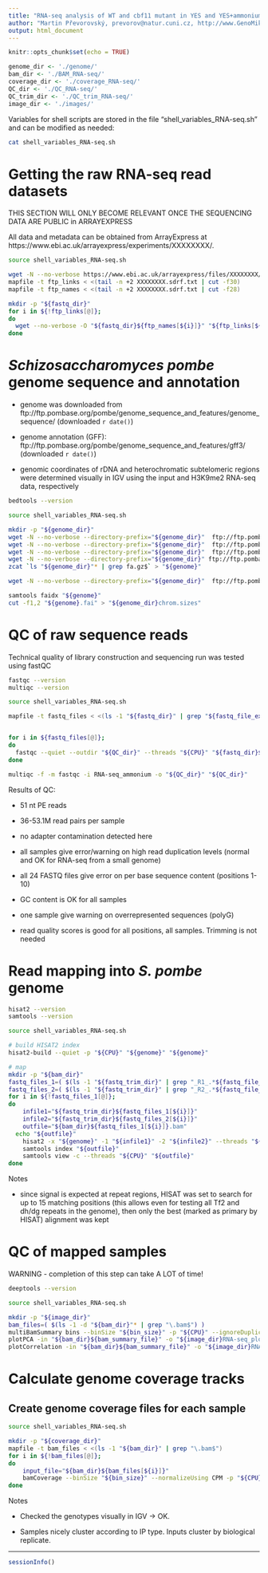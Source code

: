 ```yaml
---
title: "RNA-seq analysis of WT and cbf11 mutant in YES and YES+ammonium"
author: "Martin Převorovský, prevorov@natur.cuni.cz, http://www.GenoMik.cz"
output: html_document
---
```


```r
knitr::opts_chunk$set(echo = TRUE)

genome_dir <- './genome/'
bam_dir <- './BAM_RNA-seq/'
coverage_dir <- './coverage_RNA-seq/'
QC_dir <- './QC_RNA-seq/'
QC_trim_dir <- './QC_trim_RNA-seq/'
image_dir <- './images/'
```

Variables for shell scripts are stored in the file "shell_variables_RNA-seq.sh" and can be modified as needed:

```bash
cat shell_variables_RNA-seq.sh
```

# Getting the raw RNA-seq read datasets

THIS SECTION WILL ONLY BECOME RELEVANT ONCE THE SEQUENCING DATA ARE PUBLIC in ARRAYEXPRESS

All data and metadata can be obtained from ArrayExpress at https://www.ebi.ac.uk/arrayexpress/experiments/XXXXXXXX/.

```bash
source shell_variables_RNA-seq.sh

wget -N --no-verbose https://www.ebi.ac.uk/arrayexpress/files/XXXXXXXX/XXXXXXXX.sdrf.txt
mapfile -t ftp_links < <(tail -n +2 XXXXXXXX.sdrf.txt | cut -f30)
mapfile -t ftp_names < <(tail -n +2 XXXXXXXX.sdrf.txt | cut -f28)

mkdir -p "${fastq_dir}"
for i in ${!ftp_links[@]};
do
  wget --no-verbose -O "${fastq_dir}${ftp_names[${i}]}" "${ftp_links[${i}]}"
done
```

# *Schizosaccharomyces pombe* genome sequence and annotation

* genome was downloaded from ftp://ftp.pombase.org/pombe/genome_sequence_and_features/genome_sequence/ (downloaded `r date()`)

* genome annotation (GFF): ftp://ftp.pombase.org/pombe/genome_sequence_and_features/gff3/ (downloaded `r date()`)

* genomic coordinates of rDNA and heterochromatic subtelomeric regions were determined visually in IGV using the input and H3K9me2 RNA-seq data, respectively

```bash
bedtools --version
```

```bash
source shell_variables_RNA-seq.sh

mkdir -p "${genome_dir}"
wget -N --no-verbose --directory-prefix="${genome_dir}"  ftp://ftp.pombase.org/pombe/genome_sequence_and_features/genome_sequence/Schizosaccharomyces_pombe_chromosome_I.fa.gz
wget -N --no-verbose --directory-prefix="${genome_dir}"  ftp://ftp.pombase.org/pombe/genome_sequence_and_features/genome_sequence/Schizosaccharomyces_pombe_chromosome_II.fa.gz
wget -N --no-verbose --directory-prefix="${genome_dir}"  ftp://ftp.pombase.org/pombe/genome_sequence_and_features/genome_sequence/Schizosaccharomyces_pombe_chromosome_III.fa.gz
wget -N --no-verbose --directory-prefix="${genome_dir}" ftp://ftp.pombase.org/pombe/genome_sequence_and_features/genome_sequence/Schizosaccharomyces_pombe_mitochondrial_chromosome.fa.gz
zcat `ls "${genome_dir}"* | grep fa.gz$` > "${genome}"

wget -N --no-verbose --directory-prefix="${genome_dir}"  ftp://ftp.pombase.org/pombe/genome_sequence_and_features/gff3/Schizosaccharomyces_pombe_all_chromosomes.gff3.gz

samtools faidx "${genome}"
cut -f1,2 "${genome}.fai" > "${genome_dir}chrom.sizes"
```

# QC of raw sequence reads

Technical quality of library construction and sequencing run was tested using fastQC

```bash
fastqc --version
multiqc --version
```

```bash
source shell_variables_RNA-seq.sh

mapfile -t fastq_files < <(ls -1 "${fastq_dir}" | grep "${fastq_file_ext}")


for i in ${fastq_files[@]};
do
  fastqc --quiet --outdir "${QC_dir}" --threads "${CPU}" "${fastq_dir}${i}"
done

multiqc -f -m fastqc -i RNA-seq_ammonium -o "${QC_dir}" "${QC_dir}"
```

Results of QC:

* 51 nt PE reads

* 36-53.1M read pairs per sample

* no adapter contamination detected here

* all samples give error/warning on high read duplication levels (normal and OK for RNA-seq from a small genome)

* all 24 FASTQ files give error on per base sequence content (positions 1-10)

* GC content is OK for all samples

* one sample give warning on overrepresented sequences (polyG)

* read quality scores is good for all positions, all samples.  Trimming is not needed

# Read mapping into *S. pombe* genome

```bash
hisat2 --version
samtools --version
```

```bash
source shell_variables_RNA-seq.sh

# build HISAT2 index
hisat2-build --quiet -p "${CPU}" "${genome}" "${genome}"

# map
mkdir -p "${bam_dir}"
fastq_files_1=( $(ls -1 "${fastq_trim_dir}" | grep "_R1_.*${fastq_file_ext}") )
fastq_files_2=( $(ls -1 "${fastq_trim_dir}" | grep "_R2_.*${fastq_file_ext}") )
for i in ${!fastq_files_1[@]};
do
	infile1="${fastq_trim_dir}${fastq_files_1[${i}]}"
	infile2="${fastq_trim_dir}${fastq_files_2[${i}]}"
	outfile="${bam_dir}${fastq_files_1[${i}]}.bam"
  echo "${outfile}"
	hisat2 -x "${genome}" -1 "${infile1}" -2 "${infile2}" --threads "${CPU}" --max-intronlen 10000 -k 15 --summary-file "${outfile}.log" | samtools view -b -F 256 --threads "${CPU}" - | samtools sort --threads "${CPU}" -o "${outfile}" - 
	samtools index "${outfile}"
	samtools view -c --threads "${CPU}" "${outfile}"
done
```

Notes

* since signal is expected at repeat regions, HISAT was set to search for up to 15 matching positions (this allows even for testing all Tf2 and dh/dg repeats in the genome), then only the best (marked as primary by HISAT) alignment was kept

# QC of mapped samples

WARNING - completion of this step can take A LOT of time!

```bash
deeptools --version
```

```bash
source shell_variables_RNA-seq.sh

mkdir -p "${image_dir}"
bam_files=( $(ls -1 -d "${bam_dir}"* | grep "\.bam$") )
multiBamSummary bins --binSize "${bin_size}" -p "${CPU}" --ignoreDuplicates -o "${bam_dir}${bam_summary_file}" --bamfiles "${bam_files[@]}"
plotPCA -in "${bam_dir}${bam_summary_file}" -o "${image_dir}RNA-seq_plotPCA.pdf"
plotCorrelation -in "${bam_dir}${bam_summary_file}" -o "${image_dir}RNA-seq_plotCorrelation.pdf" --corMethod pearson --whatToPlot heatmap --removeOutliers
```

# Calculate genome coverage tracks

## Create genome coverage files for each sample

```bash
source shell_variables_RNA-seq.sh

mkdir -p "${coverage_dir}"
mapfile -t bam_files < <(ls -1 "${bam_dir}" | grep "\.bam$")
for i in ${!bam_files[@]};
do
	input_file="${bam_dir}${bam_files[${i}]}"
	bamCoverage --binSize "${bin_size}" --normalizeUsing CPM -p "${CPU}" --ignoreDuplicates --bam "${input_file}" -o "${coverage_dir}${bam_files[${i}]}.bw"
done
```

Notes

* Checked the genotypes visually in IGV → OK.

* Samples nicely cluster according to IP type. Inputs cluster by biological replicate.

***

```r
sessionInfo()
```
